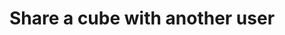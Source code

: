---
title: 'Share a cube with another user'
sidebarTitle: '/mem_cubes/{cube_id}/share'
openapi: 'POST /mem_cubes/{cube_id}/share'
---